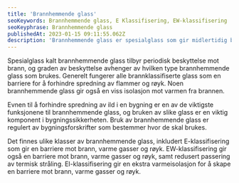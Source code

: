 ```yaml
---
title: 'Brannhemmende glass'
seoKeywords: Brannhemmende glass, E Klassifisering, EW-klassifisering
seoKeyphrase: Brannhemmende glass
publishedAt: 2023-01-15 09:11:55.062Z
description: 'Brannhemmende glass er spesialglass som gir midlertidig beskyttelse i tilfelle at det oppstår brann. '
---
```


Spesialglass kalt brannhemmende glass tilbyr periodisk beskyttelse mot brann, og graden av beskyttelse avhenger av hvilken type brannhemmende glass som brukes. Generelt fungerer alle brannklassifiserte glass som en barriere for å forhindre spredning av flammer og røyk. Noen brannhemmende glass gir også en viss isolasjon mot varmen fra brannen.

Evnen til å forhindre spredning av ild i en bygning er en av de viktigste funksjonene til brannhemmende glass, og bruken av slike glass er en viktig komponent i bygningssikkerheten. Bruk av brannhemmende glass er regulert av bygningsforskrifter som bestemmer hvor de skal brukes.

Det finnes ulike klasser av brannhemmende glass, inkludert E-klassifisering som gir en barriere mot brann, varme gasser og røyk. EW-klassifisering gir også en barriere mot brann, varme gasser og røyk, samt redusert passering av termisk stråling. EI-klassifisering gir en ekstra varmeisolasjon for å skape en barriere mot brann, varme gasser og røyk.
